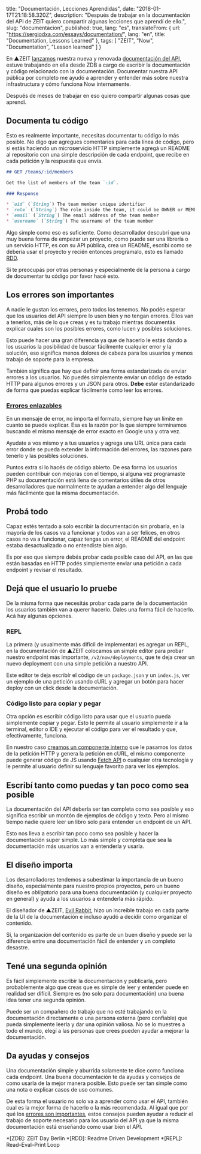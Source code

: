 
  title: "Documentación, Lecciones Aprendidas",
  date: "2018-01-17T21:18:58.320Z",
  description: "Después de trabajar en la documentación del API de ZEIT quiero compartir algunas lecciones que aprendí de ello.",
  slug: "documentacion",
  published: true,
  lang: "es",
  translateFrom: {
    url: "https://sergiodxa.com/essays/documentation/",
    lang: "en",
    title: "Documentation, Lessons Learned"
  },
  tags: [
    "ZEIT",
    "Now",
    "Documentation",
    "Lesson learned"
  ]
}


En ▲ZEIT [lanzamos](https://zeit.co/blog/api-2) nuestra nueva y renovada [documentación del API](https://zeit.co/api), estuve trabajando en ella desde ZDB a cargo de escribir la documentación y código relacionado con la documentación. Documentar nuestra API pública por completo me ayudó a aprender y entender más sobre nuestra infrastructura y cómo funciona Now internamente.

Después de meses de trabajar en eso quiero compartir algunas cosas que aprendí.

## Documenta tu código

Esto es realmente importante, necesitas documentar tu código lo más posible. No digo que agregues comentarios para cada línea de código, pero si estás haciendo un microservicio HTTP simplemente agregá un README al repositorio con una simple descripción de cada endpoint, que recibe en cada petición y la respuesta que envía.

```markdown
## GET /teams/:id/members

Get the list of members of the team `:id`.

### Response

* `uid` (`String`) The team member unique identifier
* `role` (`String`) The role inside the team, it could be OWNER or MEMBER
* `email` (`String`) The email address of the team member
* `username` (`String`) The username of the team member
```

Algo simple como eso es suficiente. Como desarrollador descubrí que una muy buena forma de empezar un proyecto, como puede ser una librería o un servicio HTTP, es con su API pública, crea un README, escribí como se debería usar el proyecto y recién entonces programalo, esto es llamado [RDD](http://tom.preston-werner.com/2010/08/23/readme-driven-development.html).

Si te preocupás por otras personas y especialmente de la persona a cargo de documentar tu código por favor hacé esto.

## Los errores son importantes

A nadie le gustan los errores, pero todos los tenemos. No podés esperar que los usuarios del API siempre lo usen bien y no tengan errores. Ellos van a tenerlos, más de lo que creas y es tu trabajo mientras documentás explicar cuales son los posibles errores, como lucen y posibles soluciones.

Esto puede hacer una gran diferencia ya que de hacerlo le estás dando a los usuarios la posibilidad de buscar fácilmente cualquier error y la solución, eso significa menos dolores de cabeza para los usuarios y menos trabajo de soporte para la empresa.

También significa que hay que definir una forma estandarizada de enviar errores a los usuarios. No puedés simplemente enviar un código de estado HTTP para algunos errores y un JSON para otros. **Debe** estar estandarizado de forma que puedas explicar fácilmente como leer los errores.

### [Errores enlazables](https://rauchg.com/2016/addressable-errors)

En un mensaje de error, no importa el formato, siempre hay un límite en cuanto se puede explicar. Esa es la razón por la que siempre terminamos buscando el mismo mensaje de error exacto en Google una y otra vez.

Ayudate a vos mismo y a tus usuarios y agrega una URL única para cada error donde se pueda extender la información del errores, las razones para tenerlo y las posibles soluciones.

Puntos extra si lo hacés de código abierto. De esa forma los usuarios pueden contribuir con mejoras con el tiempo, si alguna vez programaste PHP su documentación está llena de comentarios útiles de otros desarrolladores que normalmente te ayudan a entender algo del lenguaje más fácilmente que la misma documentación.

## Probá todo

Capaz estés tentado a solo escribir la documentación sin probarla, en la mayoría de los casos va a funcionar y todos van a ser felices, en otros casos no va a funcionar, capaz tengas un error, el README del endpoint estaba desactualizado o no entendiste bien algo.

Es por eso que siempre debés probar cada posible caso del API, en las que están basadas en HTTP podés simplemente enviar una petición a cada endpoint y revisar el resultado.

## Dejá que el usuario lo pruebe

De la misma forma que necesitás probar cada parte de la documentación los usuarios también van a querer hacerlo. Dales una forma fácil de hacerlo. Acá hay algunas opciones.

### REPL

La primera (y usualmente más difícil de implementar) es agregar un REPL, en la documentación de ▲ZEIT colocamos un simple editor para probar nuestro endpoint más importante, `/v2/now/deployments`, que te deja crear un nuevo deployment con una simple petición a nuestro API.

Este editor te deja escribír el código de un `package.json` y un `index.js`, ver un ejemplo de una petición usando cURL y agregar un botón para hacer deploy con un click desde la documentación.

### Código listo para copiar y pegar

Otra opción es escribir código listo para usar que el usuario pueda simplemente copiar y pegar. Esto le permite al usuario simplemente ir a la terminal, editor o IDE y ejecutar el código para ver el resultado y que, efectivamente, funciona.

En nuestro caso [creamos un componente interno](https://github.com/zeit/docs/blob/master/components/api/request.js) que le pasamos los datos de la petición HTTP y genera la petición en cURL, el mismo componente puede generar código de JS usando [Fetch API](https://developer.mozilla.org/en-US/docs/Web/API/Fetch_API) o cualquier otra tecnología y le permite al usuario definir su lenguaje favorito para ver los ejemplos.

## Escribí tanto como puedas y tan poco como sea posible

La documentación del API debería ser tan completa como sea posible y eso significa escribir un montón de ejemplos de código y texto. Pero al mismo tiempo nadie quiere leer un libro solo para entender un endpoint de un API.

Esto nos lleva a escribir tan poco como sea posible y hacer la documentación super simple. Lo más simple y completa que sea la documentación más usuarios van a entenderla y usarla.

## El diseño importa

Los desarrolladores tendemos a subestimar la importancia de un bueno diseño, especialmente para nuestro propios proyectos, pero un bueno diseño es _obligatorio_ para una buena documentación (y cualquier proyecto en general) y ayuda a los usuarios a entenderla más rápido.

El diseñador de ▲ZEIT, [Evil Rabbit](https://twitter.com/evilrabbit_), hizo un increíble trabajo en cada parte de la UI de la documentación e incluso ayudó a decidir como organizar el contenido. 

Sí, la organización del contenido es parte de un buen diseño y puede ser la diferencia entre una documentación fácil de entender y un completo desastre.

## Tené una segunda opinión

Es fácil simplemente escribir la documentación y publicarla, pero probablemente algo que creas que es simple de leer y entender puede en realidad ser difícil. Siempre es (no solo para documentación) una buena idea tener una segunda opinión.

Puede ser un compañero de trabajo que no esté trabajando en la documentación directamente o una persona externa (pero confiable) que pueda simplemente leerla y dar una opinión valiosa. No se lo muestres a todo el mundo, elegí a las personas que crees pueden ayudar a mejorar la documentación.

## Da ayudas y consejos

Una documentación simple y aburrida solamente te dice como funciona cada endpoint. Una buena documentación te da ayudas y consejos de como usarla de la mejor manera posible. Esto puede ser tan simple como una nota o explicar casos de uso comunes.

De esta forma el usuario no solo va a aprender como usar el API, también cual es la mejor forma de hacerlo o la más recomendada. Al igual que por qué los [errores son importantes](#los-errores-son-importantes), estos consejos pueden ayudar a reducir el trabajo de soporte necesario para los usuario del API ya que la misma documentación está enseñando como usar bien el API.

*[ZDB]: ZEIT Day Berlin
*[RDD]: Readme Driven Development
*[REPL]: Read–Eval–Print Loop
